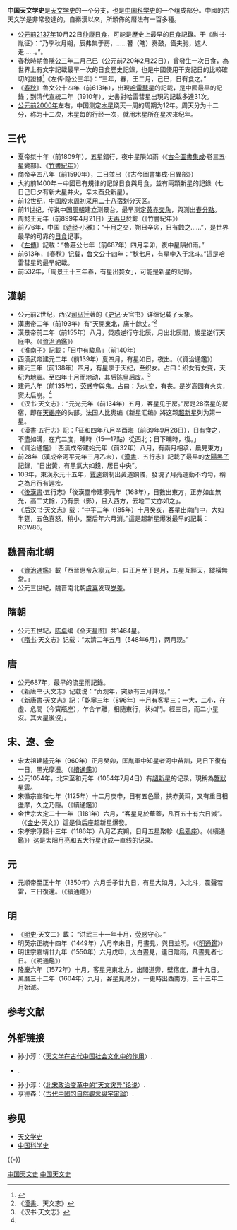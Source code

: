 '''中国天文学史'''是[[天文学史|天文学史]]的一个分支，也是[[中国科学史|中国科学史]]的一个组成部分。中國的古天文学是非常發達的，{{cn|有記載的天象記錄是當時世界上最豐富、最有系統。}}自秦漢以來，所頒佈的曆法有一百多種。

* [[公元前2137年|公元前2137年]]10月22日[[仲康日食|仲康日食]]，可能是歷史上最早的[[日食|日食]]記錄。于《尚书·胤征》：“乃季秋月朔，辰弗集于房，……瞽（瞎）奏鼓，啬夫驰，遮人走……。”。
* 春秋時期魯隱公三年二月己巳（公元前720年2月22日），曾發生一次日食，為世界上有文字記載最早一次的日食歷史記錄，也是中國使用干支記日的比較確切的證據<ref>{{Cite book | author = 班固 | title = 漢書 |  quote =五行志下之下：隱公三年「二月己巳，日有食之」。穀梁傳曰，言日不言朔，食晦。公羊傳曰，食二日，董仲舒、劉向以為其後戎執天子之使，鄭獲魯隱，滅戴，衛、魯、宋咸殺君。 }} </ref>《左传·隐公三年》：“三年，春，王二月，己巳，日有食之。”
* 《[[春秋_(史書)|春秋]]》魯文公十四年（前613年），出現[[哈雷彗星|哈雷彗星]]的記載，是中國最早的記錄；到清代宣統二年（1910年），史書對哈雷彗星出現的記載多達31次。
* [[公元前2000年|公元前2000年]]左右，中国测定[[木星|木星]]绕天一周的周期为12年{{来源请求}}。周天分为十二分，称为十二次，木星每的行经一次，就用木星所在星次来纪年。

==三代==
*夏帝桀十年（前1809年），五星錯行，夜中星隕如雨（《[[古今圖書集成|古今圖書集成]]·卷三五·星變部》、《[[竹書紀年|竹書紀年]]》）
*商帝辛四八年（前1590年），二日並出（《古今圖書集成·日異部》）
*大約前1400年－中國已有規律的記錄日食與月食，並有兩顆新星的記錄（七日己巳夕有新大星并火，辛未酉殳新星）。
*前12世纪，中国[[商朝|殷]]末[[周朝|周]]初采用[[二十八宿|二十八宿]]划分天区。
*前11世纪，传说中国[[周朝|周朝]]建立测景台，最早测定[[黄赤交角|黄赤交角]]，與測出[[春分點|春分點]]。
*周懿王元年（前899年4月21日）[[天再旦|天再旦]]於鄭（《竹書紀年》）
*前776年，中国《[[诗经|诗经]]·小雅》：“十月之交，朔日辛卯，日有蝕之……”，是世界最早的可靠的[[日食|日食]]记事。
*《[[左傳|左傳]]》記載：“魯莊公七年（前687年）四月辛卯，夜中星隕如雨。”
*前613年，《春秋》记载，鲁文公十四年：“秋七月，有星孛入于北斗。”這是哈雷彗星的最早紀載。
*前532年，「周景王十三年春，有星出婺女」，可能是新星的記錄。

==漢朝==
*公元前2世纪，西汉[[司马迁|司马迁]]著的《[[史记|史记]]·天官书》详细记载了天象。
*漢惠帝二年（前193年）有“天開東北，廣十餘丈。”<ref>《[[漢書|漢書]]．天文志》</ref>
*漢景帝前二年（前155年）八月，熒惑逆行守北辰，月出北辰間，歲星逆行天庭中。（《[[資治通鑑|資治通鑑]]》）
*《[[淮南子|淮南子]]》記載：「日中有駿鳥」（前140年）
*西漢武帝建元二年（前139年）夏四月，有星如日，夜出。（《資治通鑑》）
*建元三年（前138年）四月，有星孛于天纪，至织女。占曰：织女有女变，天纪为地震。至四年十月而地动，其后陈皇后废。<ref name="《汉书·天文志》">《汉书·天文志》</ref>
*建元六年（前135年），[[荧惑|荧惑]]守舆鬼。占曰：为火变，有丧。是岁高园有火灾，窦太后崩。<ref name="《汉书·天文志》"/>
*《汉书·天文志》：“元光元年（前134年）五月，客星见于房。”房是28宿星的房宿，即在[[天蝎座|天蝎座]]的头部。法国人比奥编《新星汇编》將这颗[[超新星|超新星]]列为第一星。
*《漢書·五行志》記：「征和四年八月辛酉晦（前89年9月28日），日有食之，不盡如溝，在亢二度，晡時（15—17點）從西北；日下晡時，復。」
*《資治通鑑》「西漢成帝建始元年（前32年）八月，有兩月相承，晨見東方」
*前28年（漢成帝河平元年三月乙未），《[[漢書|漢書]]．五行志》記載了最早的[[太陽黑子|太陽黑子]]記錄，“日出黃，有黑氣大如錢，居日中央”。
*103年，東漢永元十五年，[[贾逵_(东汉)|賈逵]]創制出黃道銅儀，發現了月亮運動不均勻，稱之為月行有遲疾。
*《[[後漢書|後漢書]]·五行志》「後漢靈帝建寧元年（168年），日數出東方，正赤如血無光，高二丈餘，乃有景（影），且入西方，去地二丈亦如之」。
*《后汉书·天文志》载：“中平二年（185年）十月癸亥，客星出南门中，大如半筵，五色喜怒，稍小，至后年六月消。”這是超新星爆发最早的記載：RCW86。

==魏晉南北朝==
*《[[資治通鑑|資治通鑑]]》載「西晉惠帝永寧元年，自正月至于是月，五星互經天，縱橫無常。」
*公元三世紀，魏晋南北朝[[虞喜|虞喜]]发现[[岁差|岁差]]。

==隋朝==
*公元五世紀，[[陈卓_(三国)|陈卓]]编《全天星图》共1464星。
*《[[隋书|隋书]]·天文志》记载：“太清二年五月（548年6月），两月现。”

==唐==
*公元687年，最早的流星雨記錄。
*《新唐书·天文志》记载说：“贞观年，突厥有三月并现。”
*《新唐書·天文志》記：「乾寧三年（896年）十月有客星三：一大，二小，在虛、危間（今寶瓶座），乍合乍離，相隨東行，狀如鬥。經三日，而二小星沒。其大星後沒」。

==宋、遼、金==
*宋太祖建隆元年（960年）正月癸卯，匡胤軍中知星者河中苗訓，見日下復有一日，黑光摩盪。（《[[續資治通鑑|續通鑑]]》）
*公元1054年，北宋至和元年（1054年7月4日）有[[超新星|超新星]]的记录，現稱為[[蟹狀星雲|蟹狀星雲]]。
*宋徽宗宣和七年（1125年）十二月庚申，日有五色暈，挾赤黃珥，又有重日相盪摩，久之乃隱。（《續通鑑》）
*金世宗大定二十一年（1181年）六月，“客星見於華蓋，凡百五十有六日滅”。（《[[金史|金史]]·天文》）這是仙后座超新星爆發。
*宋孝宗淳熙十三年（1186年）八月乙亥朔，日月五星聚軫（[[烏鴉座|烏鴉座]]）。（《續通鑑》）这是太阳月亮和五大行星连成一直线的记录。

== 元 ==
* 元順帝至正十年（1350年）六月壬子廿九日，有星大如月，入北斗，震聲若雷，三日復還。（《續通鑑》）

== 明 ==
* 《[[明史|明史]]·天文二》載： “洪武三十一年十月，[[荧惑|荧惑]]守心。” 
* 明英宗正統十四年（1449年）八月辛未日，月晝見，與日並明。（《[[明通鑑|明通鑑]]》）
* 明世宗嘉靖廿九年（1550年）六月戊申，太白晝見，連日陰雨，凡晝見者七日。（《明通鑑》）
* 隆慶六年（1572年）十月，客星見東北方，出閣道旁，壁宿度，曆十九日。
* 萬曆三十二年（1604年）九月，客星見尾分，一更時出西南方，三十三年二月始滅。

== 参考文献 ==
{{Reflist|30em}}

== 外部链接 ==
* 孙小淳：〈[http://www.nssd.org/articles/article_read.aspx?id=29704360 天文学在古代中国社会文化中的作用]{{Wayback|url=http://www.nssd.org/articles/article_read.aspx?id=29704360 |date=20180612142336 }}〉.
* {{cite journal |author=孫小淳 |title=〈關於漢代的黃道坐標測量及其天文學意義〉 |url=http://www1.ihns.ac.cn/members/xiaochun/pdf.data/a-11.pdf |journal=《自然科學史研究》 |year=2000 |volume=19 |issue=2 |pages=143-154 |accessdate=2014-09-16 |language=zh-Hans |archive-url=https://web.archive.org/web/20140917113330/http://www1.ihns.ac.cn/members/xiaochun/pdf.data/a-11.pdf |archive-date=2014-09-17 |dead-url=yes }}.
* 孙小淳：〈[http://www.nssd.org/articles/article_read.aspx?id=10349415 北宋政治变革中的“天文灾异”论说]{{Wayback|url=http://www.nssd.org/articles/article_read.aspx?id=10349415 |date=20180612140116 }}〉.
* 亨德森：〈[http://www.cuhk.edu.hk/ics/21c/media/articles/c084-200302087.pdf 古代中國的自然觀念與宇宙論]{{Wayback|url=http://www.cuhk.edu.hk/ics/21c/media/articles/c084-200302087.pdf |date=20201104235023 }}〉.

== 参见 ==
{{Portal|中国|天文学|历史}}
* [[天文学史|天文学史]]
* [[中国科学史|中国科学史]]

{{-}}
{{天文学}}

[[Category:中国天文史|]]
[[Category:天文學年表|中国天文史]]